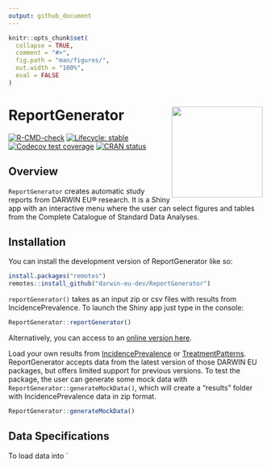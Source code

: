 ```yaml
---
output: github_document
---
```


<!-- README.md is generated from README.Rmd. Please edit that file -->

```r
knitr::opts_chunk$set(
  collapse = TRUE,
  comment = "#>",
  fig.path = "man/figures/",
  out.width = "100%",
  eval = FALSE
)
```
# ReportGenerator <img src="man/figures/logo.png" align="right" height="180" />

<!-- badges: start -->
[![R-CMD-check](https://github.com/darwin-eu-dev/ReportGenerator/actions/workflows/R-CMD-check.yaml/badge.svg)](https://github.com/darwin-eu-dev/ReportGenerator/actions/workflows/R-CMD-check.yaml)
[![Lifecycle: stable](https://img.shields.io/badge/lifecycle-stable-brightgreen.svg)](https://lifecycle.r-lib.org/articles/stages.html#stable)
[![Codecov test coverage](https://codecov.io/github/darwin-eu-dev/ReportGenerator/branch/main/graph/badge.svg)](https://app.codecov.io/github/darwin-eu-dev/ReportGenerator?branch=main)
[![CRAN status](https://www.r-pkg.org/badges/version/ReportGenerator)](https://CRAN.R-project.org/package=ReportGenerator)

<!-- badges: end -->

## Overview

`ReportGenerator` creates automatic study reports from DARWIN EU® research. It is a Shiny app with an interactive menu where the user can select figures and tables from the Complete Catalogue of Standard Data Analyses.

## Installation

You can install the development version of ReportGenerator like so:

```r
install.packages("remotes")
remotes::install_github("darwin-eu-dev/ReportGenerator")
```

`reportGenerator()` takes as an input zip or csv files with results from IncidencePrevalence. To launch the Shiny app just type in the console:

```r
ReportGenerator::reportGenerator()
```

Alternatively, you can access to an [online version here](https://data-dev.darwin-eu.org/content/46c367cd-6e29-4382-9d7d-aff8caaa582a/).

Load your own results from [IncidencePrevalence](https://darwin-eu.github.io/IncidencePrevalence/) or [TreatmentPatterns](https://darwin-eu-dev.github.io/TreatmentPatterns/). ReportGenerator accepts data from the latest version of those DARWIN EU packages, but offers limited support for previous versions. To test the package, the user can generate some mock data with `ReportGenerator::generateMockData()`, which will create a "results" folder with IncidencePrevalence data in zip format. 

```r
ReportGenerator::generateMockData()
```

## Data Specifications

To load data into `
